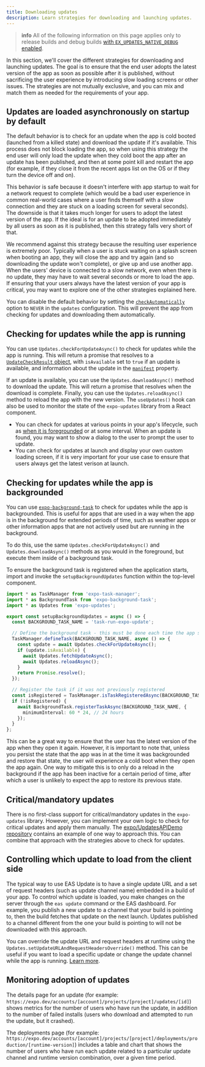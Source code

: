 ```yaml
---
title: Downloading updates
description: Learn strategies for downloading and launching updates.
---
```



> **info** All of the following information on this page applies only to release builds and debug builds [with `EX_UPDATES_NATIVE_DEBUG` enabled](/eas-update/debug/#runtime-issues).

In this section, we'll cover the different strategies for downloading and launching updates. The goal is to ensure that the end user adopts the latest version of the app as soon as possible after it is published, without sacrificing the user experience by introducing slow loading screens or other issues. The strategies are not mutually exclusive, and you can mix and match them as needed for the requirements of your app.

## Updates are loaded asynchronously on startup by default

The default behavior is to check for an update when the app is cold booted (launched from a killed state) and download the update if it's available. This process does not block loading the app, so when using this strategy the end user will only load the update when they cold boot the app after an update has been published, and then at some point kill and restart the app (for example, if they close it from the recent apps list on the OS or if they turn the device off and on).

This behavior is safe because it doesn't interfere with app startup to wait for a network request to complete (which would be a bad user experience in common real-world cases where a user finds themself with a slow connection and they are stuck on a loading screen for several seconds). The downside is that it takes much longer for users to adopt the latest version of the app. If the ideal is for an update to be adopted immediately by all users as soon as it is published, then this strategy falls very short of that.

<Collapsible summary="What if I want to always block app startup until the latest update is downloaded?">

We recommend against this strategy because the resulting user experience is extremely poor. Typically when a user is stuck waiting on a splash screen when booting an app, they will close the app and try again (and so downloading the update won't complete), or give up and use another app. When the users' device is connected to a slow network, even when there is no update, they may have to wait several seconds or more to load the app. If ensuring that your users always have the latest version of your app is critical, you may want to explore one of the other strategies explained here.

</Collapsible>

<Collapsible summary="How can I disable the default behavior?">

You can disable the default behavior by setting the [`checkAutomatically`](/versions/latest/sdk/updates/#updatescheckautomaticallyvalue) option to `NEVER` in the `updates` configuration. This will prevent the app from checking for updates and downloading them automatically.

</Collapsible>

## Checking for updates while the app is running

You can use `Updates.checkForUpdateAsync()` to check for updates while the app is running. This will return a promise that resolves to a [`UpdateCheckResult` object](/versions/latest/sdk/updates/#updatecheckresult), with `isAvailable` set to `true` if an update is available, and information about the update in the [`manifest`](/versions/latest/sdk/manifests/#expoupdatesmanifest) property.

If an update is available, you can use the `Updates.downloadAsync()` method to download the update. This will return a promise that resolves when the download is complete. Finally, you can use the `Updates.reloadAsync()` method to reload the app with the new version. The `useUpdates()` hook can also be used to monitor the state of the `expo-updates` library from a React component.

<Collapsible summary="What are common patterns for checking for updates while the app is running?">

- You can check for updates at various points in your app's lifecycle, such as [when it is foregrounded](https://reactnative.dev/docs/appstate) or at some interval. When an update is found, you may want to show a dialog to the user to prompt the user to update.
- You can check for updates at launch and display your own custom loading screen, if it is very important for your use case to ensure that users always get the latest verison at launch.

</Collapsible>

## Checking for updates while the app is backgrounded

You can use [`expo-background-task`](/versions/latest/sdk/background-task/) to check for updates while the app is backgrounded. This is useful for apps that are used in a way when the app is in the background for extended periods of time, such as weather apps or other information apps that are not actively used but are running in the background.

To do this, use the same `Updates.checkForUpdateAsync()` and `Updates.downloadAsync()` methods as you would in the foreground, but execute them inside of a background task.

<Collapsible summary="Example: Check for updates in the background">

To ensure the background task is registered when the application starts, import and invoke the `setupBackgroundUpdates` function within the top-level component.

```ts
import * as TaskManager from 'expo-task-manager';
import * as BackgroundTask from 'expo-background-task';
import * as Updates from 'expo-updates';

export const setupBackgroundUpdates = async () => {
  const BACKGROUND_TASK_NAME = 'task-run-expo-update';

  // Define the background task - this must be done each time the app starts
  TaskManager.defineTask(BACKGROUND_TASK_NAME, async () => {
    const update = await Updates.checkForUpdateAsync();
    if (update.isAvailable) {
      await Updates.fetchUpdateAsync();
      await Updates.reloadAsync();
    }
    return Promise.resolve();
  });

  // Register the task if it was not previously registered
  const isRegistered = TaskManager.isTaskRegisteredAsync(BACKGROUND_TASK_NAME);
  if (!isRegistered) {
    await BackgroundTask.registerTaskAsync(BACKGROUND_TASK_NAME, {
      minimumInterval: 60 * 24, // 24 hours
    });
  }
};
```

</Collapsible>

<Collapsible summary="Should I also apply the update with Updates.reloadAsync() when the app is backgrounded?">

This can be a great way to ensure that the user has the latest version of the app when they open it again. However, it is important to note that, unless you persist the state that the app was in at the time it was backgrounded and restore that state, the user will experience a cold boot when they open the app again. One way to mitigate this is to only do a reload in the background if the app has been inactive for a certain period of time, after which a user is unlikely to expect the app to restore its previous state.

</Collapsible>

## Critical/mandatory updates

There is no first-class support for critical/mandatory updates in the `expo-updates` library. However, you can implement your own logic to check for critical updates and apply them manually. The [expo/UpdatesAPIDemo repository](https://github.com/expo/UpdatesAPIDemo) contains an example of one way to approach this. You can combine that approach with the strategies above to check for updates.

## Controlling which update to load from the client side

The typical way to use EAS Update is to have a single update URL and a set of request headers (such as update channel name) embedded in a build of your app. To control which update is loaded, you make changes on the server through the `eas update` command or the EAS dashboard. For example, you publish a new update to a channel that your build is pointing to, then the build fetches that update on the next launch. Updates published to a channel different from the one your build is pointing to will not be downloaded with this approach.

You can override the update URL and request headers at runtime using the `Updates.setUpdateURLAndRequestHeadersOverride()` method. This can be useful if you want to load a specific update or change the update channel while the app is running. [Learn more](/eas-update/override/).

## Monitoring adoption of updates

The details page for an update (for example: `https://expo.dev/accounts/[account]/projects/[project]/updates/[id]`) shows metrics for the number of users who have run the update, in addition to the number of failed installs (users who download and attempted to run the update, but it crashed).

The deployments page (for example: `https://expo.dev/accounts/[account]/projects/[project]/deployments/production/[runtime-version]`) includes a table and chart that shows the number of users who have run each update related to a particular update channel and runtime version combination, over a given time period.
